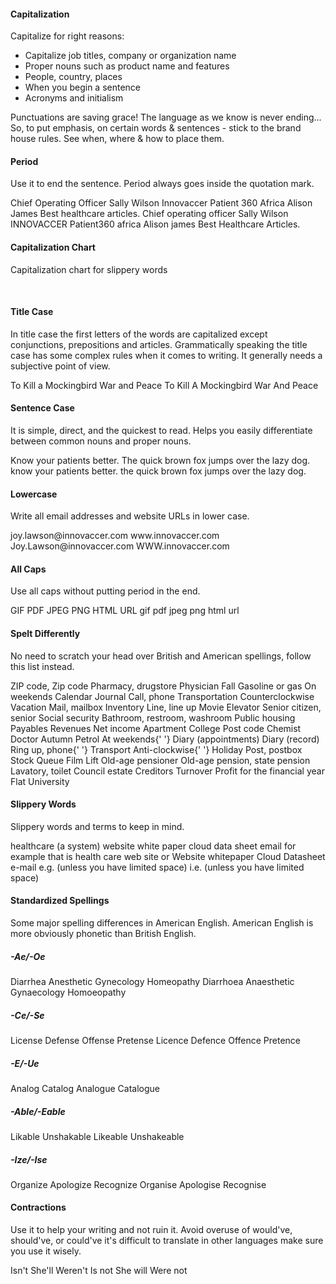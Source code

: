 #### Capitalization

Capitalize for right reasons:

<ul>
  <li>
    Capitalize job titles, company or organization name
  </li>
  <li>Proper nouns such as product name and features</li>
  <li>People, country, places</li>
  <li>When you begin a sentence</li>
  <li>Acronyms and initialism</li>
</ul>

Punctuations are saving grace! The language as we know is never ending... So, to put emphasis, on certain words & sentences - stick to the brand house rules. See when, where & how to place them.

#### Period

Use it to end the sentence. Period always goes inside the quotation mark.

<Rules>
  <DOs>
    <InlineMessage>
      <IconWrapper>
        Chief Operating Officer Sally Wilson
      </IconWrapper>
    </InlineMessage>
    <InlineMessage>
      <IconWrapper> Innovaccer </IconWrapper>
    </InlineMessage>
    <InlineMessage>
      <IconWrapper>Patient 360</IconWrapper>
    </InlineMessage>
    <InlineMessage>
      <IconWrapper>Africa</IconWrapper>
    </InlineMessage>
    <InlineMessage>
      <IconWrapper>Alison James</IconWrapper>
    </InlineMessage>
    <InlineMessage>
      <IconWrapper>Best healthcare articles.</IconWrapper>
    </InlineMessage>
  </DOs>
  <DONTs>
    <InlineMessage>
      <IconWrapper iconType='error'>
        Chief operating officer Sally Wilson
      </IconWrapper>
    </InlineMessage>
    <InlineMessage>
      <IconWrapper iconType='error'>INNOVACCER</IconWrapper>
    </InlineMessage>
    <InlineMessage>
      <IconWrapper iconType='error'>Patient360</IconWrapper>
    </InlineMessage>
    <InlineMessage>
      <IconWrapper iconType='error'>africa</IconWrapper>
    </InlineMessage>
    <InlineMessage>
      <IconWrapper iconType='error'>
        Alison james
      </IconWrapper>
    </InlineMessage>
    <InlineMessage>
      <IconWrapper iconType='error'>
        Best Healthcare Articles.
      </IconWrapper>
    </InlineMessage>
  </DONTs>
</Rules>

#### Capitalization Chart

Capitalization chart for slippery words

<Card shadow='none'>
  <Table
    showMenu={false}
    separator={true}
    data={[
      {
        uppercase: 'Are',
        lowercase: 'a, an, and',
      },
      {
        uppercase: 'That',
        lowercase: 'of, on, or',
      },
      {
        uppercase: 'This',
        lowercase: 'to',
      },
      {
        uppercase: 'Up',
        lowercase: 'at',
      },
      {
        uppercase: 'Who',
        lowercase: 'but',
      },
      {
        uppercase: 'Whom',
        lowercase: 'by',
      },
      {
        uppercase: 'Your',
        lowercase: 'by',
      },
      {
        uppercase: 'As',
        lowercase: 'from',
      },
      {
        uppercase: 'Be',
        lowercase: 'in',
      },
      {
        uppercase: 'If',
        lowercase: 'via',
      },
      {
        uppercase: 'Is',
        lowercase: 'vs.',
      },
      {
        uppercase: 'So',
        lowercase: 'with',
      },
      {
        uppercase: 'Than',
        lowercase: 'the',
      },
    ]}
    schema={[
      {
        name: 'uppercase',
        displayName: 'Uppercase',
        width: '50%',
        sorting: false,
        separator: true,
      },
      {
        name: 'lowercase',
        displayName: 'Lowercase',
        width: '50%',
        sorting: false,
        separator: true,
      },
    ]}
    withHeader={false}
  />
</Card>
<br />

#### Title Case

In title case the first letters of the words are capitalized except conjunctions, prepositions and articles. Grammatically speaking the title case has some complex rules when it comes to writing. It generally needs a subjective point of view.

<Rules>
  <DOs>
    <InlineMessage>
      <IconWrapper>To Kill a Mockingbird</IconWrapper>
    </InlineMessage>
    <InlineMessage>
      <IconWrapper>War and Peace</IconWrapper>
    </InlineMessage>
  </DOs>
  <DONTs>
    <InlineMessage>
      <IconWrapper iconType='error'>
        To Kill A Mockingbird
      </IconWrapper>
    </InlineMessage>
    <InlineMessage>
      <IconWrapper iconType='error'>
        War And Peace
      </IconWrapper>
    </InlineMessage>
  </DONTs>
</Rules>
<br />

#### Sentence Case

It is simple, direct, and the quickest to read. Helps you easily differentiate between common nouns and proper nouns.

<Rules>
  <DOs>
    <InlineMessage>
      <IconWrapper>Know your patients better.</IconWrapper>
    </InlineMessage>
    <InlineMessage>
      <IconWrapper>
        The quick brown fox jumps over the lazy dog.
      </IconWrapper>
    </InlineMessage>
  </DOs>
  <DONTs>
    <InlineMessage>
      <IconWrapper iconType='error'>
        know your patients better.
      </IconWrapper>
    </InlineMessage>
    <InlineMessage>
      <IconWrapper iconType='error'>
        the quick brown fox jumps over the lazy dog.
      </IconWrapper>
    </InlineMessage>
  </DONTs>
</Rules>
<br />

#### Lowercase

Write all email addresses and website URLs in lower case.

<Rules>
  <DOs>
    <InlineMessage>
      <IconWrapper>joy.lawson@innovaccer.com</IconWrapper>
    </InlineMessage>
    <InlineMessage>
      <IconWrapper>www.innovaccer.com </IconWrapper>
    </InlineMessage>
  </DOs>
  <DONTs>
    <InlineMessage>
      <IconWrapper iconType='error'>
        Joy.Lawson@innovaccer.com
      </IconWrapper>
    </InlineMessage>
    <InlineMessage>
      <IconWrapper iconType='error'>
        WWW.innovaccer.com
      </IconWrapper>
    </InlineMessage>
  </DONTs>
</Rules>
<br />

#### All Caps

Use all caps without putting period in the end.

<Rules>
  <DOs>
    <InlineMessage>
      <IconWrapper>GIF</IconWrapper>
    </InlineMessage>
    <InlineMessage>
      <IconWrapper>PDF</IconWrapper>
    </InlineMessage>
    <InlineMessage>
      <IconWrapper>JPEG</IconWrapper>
    </InlineMessage>
    <InlineMessage>
      <IconWrapper>PNG</IconWrapper>
    </InlineMessage>
    <InlineMessage>
      <IconWrapper>HTML</IconWrapper>
    </InlineMessage>
    <InlineMessage>
      <IconWrapper>URL</IconWrapper>
    </InlineMessage>
  </DOs>
  <DONTs>
    <InlineMessage>
      <IconWrapper iconType='error'>gif</IconWrapper>
    </InlineMessage>
    <InlineMessage>
      <IconWrapper iconType='error'>pdf</IconWrapper>
    </InlineMessage>
    <InlineMessage>
      <IconWrapper iconType='error'>jpeg</IconWrapper>
    </InlineMessage>
    <InlineMessage>
      <IconWrapper iconType='error'>png</IconWrapper>
    </InlineMessage>
    <InlineMessage>
      <IconWrapper iconType='error'>html</IconWrapper>
    </InlineMessage>
    <InlineMessage>
      <IconWrapper iconType='error'>url</IconWrapper>
    </InlineMessage>
  </DONTs>
</Rules>
<br />

#### Spelt Differently

No need to scratch your head over British and American spellings, follow this list instead.

<Rules>
  <DOs>
    <InlineMessage>
      <IconWrapper>ZIP code, Zip code</IconWrapper>
    </InlineMessage>
    <InlineMessage>
      <IconWrapper>Pharmacy, drugstore </IconWrapper>
    </InlineMessage>
    <InlineMessage>
      <IconWrapper>Physician</IconWrapper>
    </InlineMessage>
    <InlineMessage>
      <IconWrapper>Fall</IconWrapper>
    </InlineMessage>
    <InlineMessage>
      <IconWrapper>Gasoline or gas </IconWrapper>
    </InlineMessage>
    <InlineMessage>
      <IconWrapper>On weekends </IconWrapper>
    </InlineMessage>
    <InlineMessage>
      <IconWrapper>Calendar</IconWrapper>
    </InlineMessage>
    <InlineMessage>
      <IconWrapper>Journal</IconWrapper>
    </InlineMessage>
    <InlineMessage>
      <IconWrapper>Call, phone </IconWrapper>
    </InlineMessage>
    <InlineMessage>
      <IconWrapper>Transportation</IconWrapper>
    </InlineMessage>
    <InlineMessage>
      <IconWrapper>Counterclockwise</IconWrapper>
    </InlineMessage>
    <InlineMessage>
      <IconWrapper>Vacation </IconWrapper>
    </InlineMessage>
    <InlineMessage>
      <IconWrapper>Mail, mailbox </IconWrapper>
    </InlineMessage>
    <InlineMessage>
      <IconWrapper>Inventory</IconWrapper>
    </InlineMessage>
    <InlineMessage>
      <IconWrapper>Line, line up</IconWrapper>
    </InlineMessage>
    <InlineMessage>
      <IconWrapper>Movie</IconWrapper>
    </InlineMessage>
    <InlineMessage>
      <IconWrapper>Elevator</IconWrapper>
    </InlineMessage>
    <InlineMessage>
      <IconWrapper>Senior citizen, senior </IconWrapper>
    </InlineMessage>
    <InlineMessage>
      <IconWrapper>Social security </IconWrapper>
    </InlineMessage>
    <InlineMessage>
      <IconWrapper>
        Bathroom, restroom, washroom
      </IconWrapper>
    </InlineMessage>
    <InlineMessage>
      <IconWrapper>Public housing</IconWrapper>
    </InlineMessage>
    <InlineMessage>
      <IconWrapper>Payables</IconWrapper>
    </InlineMessage>
    <InlineMessage>
      <IconWrapper>Revenues</IconWrapper>
    </InlineMessage>
    <InlineMessage>
      <IconWrapper>Net income</IconWrapper>
    </InlineMessage>
    <InlineMessage>
      <IconWrapper>Apartment </IconWrapper>
    </InlineMessage>
    <InlineMessage>
      <IconWrapper>College</IconWrapper>
    </InlineMessage>
  </DOs>
  <DONTs>
    <InlineMessage>
      <IconWrapper iconType='error'>Post code</IconWrapper>
    </InlineMessage>
    <InlineMessage>
      <IconWrapper iconType='error'>Chemist</IconWrapper>
    </InlineMessage>
    <InlineMessage>
      <IconWrapper iconType='error'>Doctor</IconWrapper>
    </InlineMessage>
    <InlineMessage>
      <IconWrapper iconType='error'>Autumn</IconWrapper>
    </InlineMessage>
    <InlineMessage>
      <IconWrapper iconType='error'>Petrol</IconWrapper>
    </InlineMessage>
    <InlineMessage>
      <IconWrapper iconType='error'>
        At weekends{' '}
      </IconWrapper>
    </InlineMessage>
    <InlineMessage>
      <IconWrapper iconType='error'>
        Diary (appointments)
      </IconWrapper>
    </InlineMessage>
    <InlineMessage>
      <IconWrapper iconType='error'>
        Diary (record)
      </IconWrapper>
    </InlineMessage>
    <InlineMessage>
      <IconWrapper iconType='error'>
        Ring up, phone{' '}
      </IconWrapper>
    </InlineMessage>
    <InlineMessage>
      <IconWrapper iconType='error'>Transport</IconWrapper>
    </InlineMessage>
    <InlineMessage>
      <IconWrapper iconType='error'>
        Anti-clockwise{' '}
      </IconWrapper>
    </InlineMessage>
    <InlineMessage>
      <IconWrapper iconType='error'>Holiday </IconWrapper>
    </InlineMessage>
    <InlineMessage>
      <IconWrapper iconType='error'>
        Post, postbox
      </IconWrapper>
    </InlineMessage>
    <InlineMessage>
      <IconWrapper iconType='error'>Stock</IconWrapper>
    </InlineMessage>
    <InlineMessage>
      <IconWrapper iconType='error'>Queue</IconWrapper>
    </InlineMessage>
    <InlineMessage>
      <IconWrapper iconType='error'>Film</IconWrapper>
    </InlineMessage>
    <InlineMessage>
      <IconWrapper iconType='error'>Lift</IconWrapper>
    </InlineMessage>
    <InlineMessage>
      <IconWrapper iconType='error'>
        Old-age pensioner
      </IconWrapper>
    </InlineMessage>
    <InlineMessage>
      <IconWrapper iconType='error'>
        Old-age pension, state pension
      </IconWrapper>
    </InlineMessage>
    <InlineMessage>
      <IconWrapper iconType='error'>
        Lavatory, toilet
      </IconWrapper>
    </InlineMessage>
    <InlineMessage>
      <IconWrapper iconType='error'>
        Council estate
      </IconWrapper>
    </InlineMessage>
    <InlineMessage>
      <IconWrapper iconType='error'>Creditors</IconWrapper>
    </InlineMessage>
    <InlineMessage>
      <IconWrapper iconType='error'>Turnover</IconWrapper>
    </InlineMessage>
    <InlineMessage>
      <IconWrapper iconType='error'>
        Profit for the financial year
      </IconWrapper>
    </InlineMessage>
    <InlineMessage>
      <IconWrapper iconType='error'>Flat </IconWrapper>
    </InlineMessage>
    <InlineMessage>
      <IconWrapper iconType='error'>University</IconWrapper>
    </InlineMessage>
  </DONTs>
</Rules>
<br />

#### Slippery Words

Slippery words and terms to keep in mind.

<Rules>
  <DOs>
    <InlineMessage>
      <IconWrapper>healthcare (a system)</IconWrapper>
    </InlineMessage>
    <InlineMessage>
      <IconWrapper>
        website
      </IconWrapper>
    </InlineMessage>
    <InlineMessage>
      <IconWrapper>white paper</IconWrapper>
    </InlineMessage>
    <InlineMessage>
      <IconWrapper>cloud</IconWrapper>
    </InlineMessage>
    <InlineMessage>
      <IconWrapper>
        data sheet
      </IconWrapper>
    </InlineMessage>
    <InlineMessage>
      <IconWrapper>email</IconWrapper>
    </InlineMessage>
    <InlineMessage>
      <IconWrapper>
        for example
      </IconWrapper>
    </InlineMessage>
     <InlineMessage>
      <IconWrapper>
        that is
      </IconWrapper>
    </InlineMessage>

  </DOs>
  <DONTs>
    <InlineMessage>
      <IconWrapper iconType='error'>
       health care 
      </IconWrapper>
    </InlineMessage>
    <InlineMessage>
      <IconWrapper iconType='error'>
       web site or Website
      </IconWrapper>
    </InlineMessage>
    <InlineMessage>
      <IconWrapper iconType='error'>
        whitepaper
      </IconWrapper>
    </InlineMessage>
    <InlineMessage>
      <IconWrapper iconType='error'>Cloud</IconWrapper>
    </InlineMessage>
    <InlineMessage>
      <IconWrapper iconType='error'>
        Datasheet
      </IconWrapper>
    </InlineMessage>
    <InlineMessage>
      <IconWrapper iconType='error'>
        e-mail
      </IconWrapper>
    </InlineMessage>
    <InlineMessage>
      <IconWrapper iconType='error'>
        e.g. (unless you have limited space)
      </IconWrapper>
    </InlineMessage>
    <InlineMessage>
      <IconWrapper iconType='error'>
        i.e. (unless you have limited space)
      </IconWrapper>
    </InlineMessage>

  </DONTs>
</Rules>
<br />

#### Standardized Spellings

Some major spelling differences in American English. American English is more obviously phonetic than British English.

##### -Ae/-Oe

<Rules>
  <DOs>
    <InlineMessage>
      <IconWrapper>
        Diarrhea
      </IconWrapper>
    </InlineMessage>
     <InlineMessage>
      <IconWrapper>
        Anesthetic 
      </IconWrapper>
    </InlineMessage>
    <InlineMessage>
      <IconWrapper>
        Gynecology  
      </IconWrapper>
    </InlineMessage>
    <InlineMessage>
      <IconWrapper>
        Homeopathy  
      </IconWrapper>
    </InlineMessage>
  </DOs>
  <DONTs>
    <InlineMessage>
      <IconWrapper iconType='error'>
        Diarrhoea
      </IconWrapper>
    </InlineMessage>
    <InlineMessage>
      <IconWrapper iconType='error'>
        Anaesthetic
      </IconWrapper>
    </InlineMessage>
     <InlineMessage>
      <IconWrapper iconType='error'>
        Gynaecology
      </IconWrapper>
    </InlineMessage>
     <InlineMessage>
      <IconWrapper iconType='error'>
        Homoeopathy
      </IconWrapper>
    </InlineMessage>

  </DONTs>
</Rules>
<br />

##### -Ce/-Se

<Rules>
  <DOs>
    <InlineMessage>
      <IconWrapper>
       License
      </IconWrapper>
    </InlineMessage>
    <InlineMessage>
      <IconWrapper>
        Defense
      </IconWrapper>
    </InlineMessage>
     <InlineMessage>
      <IconWrapper>
        Offense
      </IconWrapper>
    </InlineMessage>
     <InlineMessage>
      <IconWrapper>
        Pretense
      </IconWrapper>
    </InlineMessage>

  </DOs>
  <DONTs>
    <InlineMessage>
      <IconWrapper iconType='error'>
        Licence 
      </IconWrapper>
    </InlineMessage>
    <InlineMessage>
      <IconWrapper iconType='error'>
        Defence 
      </IconWrapper>
    </InlineMessage>
    <InlineMessage>
      <IconWrapper iconType='error'>
        Offence
      </IconWrapper>
    </InlineMessage>
    <InlineMessage>
      <IconWrapper iconType='error'>
        Pretence
      </IconWrapper>
    </InlineMessage>

  </DONTs>
</Rules>
<br />

##### -E/-Ue

<Rules>
  <DOs>
    <InlineMessage>
      <IconWrapper>Analog</IconWrapper>
    </InlineMessage>
    <InlineMessage>
      <IconWrapper>Catalog</IconWrapper>
    </InlineMessage>
  </DOs>
  <DONTs>
    <InlineMessage>
      <IconWrapper iconType='error'>Analogue</IconWrapper>
    </InlineMessage>
    <InlineMessage>
      <IconWrapper iconType='error'>Catalogue</IconWrapper>
    </InlineMessage>
  </DONTs>
</Rules>
<br />

##### -Able/-Eable

<Rules>
  <DOs>
    <InlineMessage>
      <IconWrapper>Likable</IconWrapper>
    </InlineMessage>
    <InlineMessage>
      <IconWrapper>Unshakable</IconWrapper>
    </InlineMessage>
  </DOs>
  <DONTs>
    <InlineMessage>
      <IconWrapper iconType='error'>Likeable</IconWrapper>
    </InlineMessage>
    <InlineMessage>
      <IconWrapper iconType='error'>
        Unshakeable
      </IconWrapper>
    </InlineMessage>
  </DONTs>
</Rules>
<br />

##### -Ize/-Ise

<Rules>
  <DOs>
    <InlineMessage>
      <IconWrapper>Organize</IconWrapper>
    </InlineMessage>
    <InlineMessage>
      <IconWrapper>Apologize</IconWrapper>
    </InlineMessage>
    <InlineMessage>
      <IconWrapper>Recognize</IconWrapper>
    </InlineMessage>
  </DOs>
  <DONTs>
    <InlineMessage>
      <IconWrapper iconType='error'>Organise</IconWrapper>
    </InlineMessage>
    <InlineMessage>
      <IconWrapper iconType='error'>Apologise</IconWrapper>
    </InlineMessage>
    <InlineMessage>
      <IconWrapper iconType='error'>Recognise</IconWrapper>
    </InlineMessage>
  </DONTs>
</Rules>
<br />

#### Contractions

Use it to help your writing and not ruin it. Avoid overuse of would've, should've, or could've it's difficult to translate in other languages make sure you use it wisely.

<Rules>
  <DOs>
    <InlineMessage>
      <IconWrapper>Isn't</IconWrapper>
    </InlineMessage>
    <InlineMessage>
      <IconWrapper>
        She'll
      </IconWrapper>
    </InlineMessage>
    <InlineMessage>
      <IconWrapper>Weren't</IconWrapper>
    </InlineMessage>
  </DOs>

  <DONTs>
    <InlineMessage>
      <IconWrapper iconType='error'>
      Is not
      </IconWrapper>
    </InlineMessage>
    <InlineMessage>
      <IconWrapper iconType='error'>
       She will
      </IconWrapper>
    </InlineMessage>
    <InlineMessage>
      <IconWrapper iconType='error'>
        Were not
      </IconWrapper>
    </InlineMessage>

  </DONTs>
</Rules>
<br />
